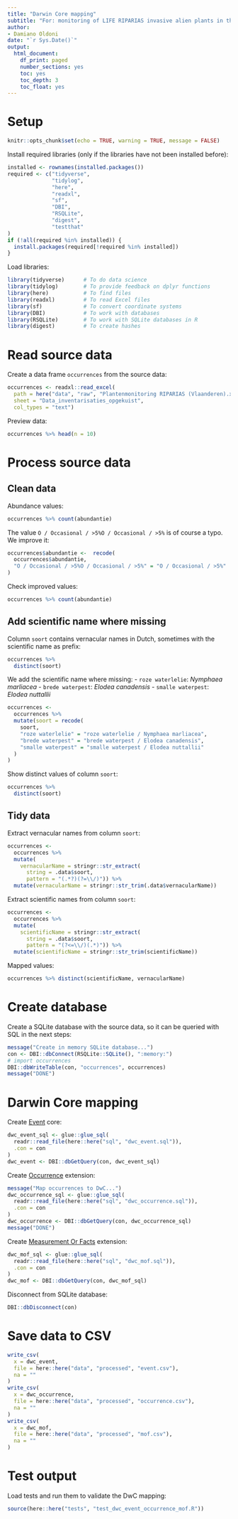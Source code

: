 ```yaml
---
title: "Darwin Core mapping"
subtitle: "For: monitoring of LIFE RIPARIAS invasive alien plants in the Flemish part of the LIFE RIPARIAS areas"
author:
- Damiano Oldoni
date: "`r Sys.Date()`"
output:
  html_document:
    df_print: paged
    number_sections: yes
    toc: yes
    toc_depth: 3
    toc_float: yes
---
```


# Setup 

```r
knitr::opts_chunk$set(echo = TRUE, warning = TRUE, message = FALSE)
```

Install required libraries (only if the libraries have not been installed before):

```r
installed <- rownames(installed.packages())
required <- c("tidyverse",
              "tidylog",
              "here",
              "readxl",
              "sf",
              "DBI",
              "RSQLite",
              "digest",
              "testthat"
)
if (!all(required %in% installed)) {
  install.packages(required[!required %in% installed])
}
```

Load libraries:

```r
library(tidyverse)      # To do data science
library(tidylog)        # To provide feedback on dplyr functions
library(here)           # To find files
library(readxl)         # To read Excel files
library(sf)             # To convert coordinate systems
library(DBI)            # To work with databases
library(RSQLite)        # To work with SQLite databases in R
library(digest)         # To create hashes
```

# Read source data

Create a data frame `occurrences` from the source data:

```r
occurrences <- readxl::read_excel(
  path = here("data", "raw", "Plantenmonitoring RIPARIAS (Vlaanderen).xlsx"),
  sheet = "Data_inventarisaties_opgekuist",
  col_types = "text")
```

Preview data:

```r
occurrences %>% head(n = 10)
```

# Process source data

## Clean data

Abundance values:

```r
occurrences %>% count(abundantie)
```

The value `O / Occasional / >5%O / Occasional / >5%` is of course a typo. We improve it:

```r
occurrences$abundantie <-  recode(
  occurrences$abundantie,
  "O / Occasional / >5%O / Occasional / >5%" = "O / Occasional / >5%"
)
```

Check improved values:

```r
occurrences %>% count(abundantie)
```

## Add scientific name where missing

Column `soort` contains vernacular names in Dutch, sometimes with the scientific name as prefix: 

```r
occurrences %>%
  distinct(soort)
```
We add the scientific name where missing:
- `roze waterlelie`: _Nymphaea marliacea_
- `brede waterpest`: _Elodea canadensis_
- `smalle waterpest`: _Elodea nuttallii_

```r
occurrences <-
  occurrences %>%
  mutate(soort = recode(
    soort,
    "roze waterlelie" = "roze waterlelie / Nymphaea marliacea",
    "brede waterpest" = "brede waterpest / Elodea canadensis",
    "smalle waterpest" = "smalle waterpest / Elodea nuttallii"
  )
)
```

Show distinct values of column `soort`:

```r
occurrences %>% 
  distinct(soort)
```

## Tidy data

Extract vernacular names from column `soort`:

```r
occurrences <- 
  occurrences %>%
  mutate(
    vernacularName = stringr::str_extract(
      string = .data$soort,
      pattern = "(.*?)(?=\\/)")) %>%
  mutate(vernacularName = stringr::str_trim(.data$vernacularName))
```

Extract scientific names from column `soort`:

```r
occurrences <- 
  occurrences %>%
  mutate(
    scientificName = stringr::str_extract(
      string = .data$soort,
      pattern = "(?<=\\/)(.*)")) %>%
  mutate(scientificName = stringr::str_trim(scientificName))
```

Mapped values:

```r
occurrences %>% distinct(scientificName, vernacularName)
```

# Create database

Create a SQLite database with the source data, so it can be queried with SQL in the next steps:

```r
message("Create in memory SQLite database...")
con <- DBI::dbConnect(RSQLite::SQLite(), ":memory:")
# import occurrences
DBI::dbWriteTable(con, "occurrences", occurrences)
message("DONE")
```


# Darwin Core mapping

Create [Event](https://rs.gbif.org/core/dwc_event_2022-02-02.xml) core:

```r
dwc_event_sql <- glue::glue_sql(
  readr::read_file(here::here("sql", "dwc_event.sql")),
  .con = con
)
dwc_event <- DBI::dbGetQuery(con, dwc_event_sql)
```

Create [Occurrence](https://rs.gbif.org/core/dwc_occurrence_2022-02-02.xml) extension:

```r
message("Map occurrences to DwC...")
dwc_occurrence_sql <- glue::glue_sql(
  readr::read_file(here::here("sql", "dwc_occurrence.sql")), 
  .con = con
)
dwc_occurrence <- DBI::dbGetQuery(con, dwc_occurrence_sql)
message("DONE")
```

Create [Measurement Or Facts](https://rs.gbif.org/extension/dwc/measurements_or_facts_2022-02-02.xml) extension:

```r
dwc_mof_sql <- glue::glue_sql(
  readr::read_file(here::here("sql", "dwc_mof.sql")), 
  .con = con
)
dwc_mof <- DBI::dbGetQuery(con, dwc_mof_sql)
```

Disconnect from SQLite database:

```r
DBI::dbDisconnect(con)
```

# Save data to CSV

```r
write_csv(
  x = dwc_event,
  file = here::here("data", "processed", "event.csv"),
  na = ""
)
write_csv(
  x = dwc_occurrence, 
  file = here::here("data", "processed", "occurrence.csv"),
  na = ""
)
write_csv(
  x = dwc_mof, 
  file = here::here("data", "processed", "mof.csv"),
  na = ""
)
```

# Test output

Load tests and run them to validate the DwC mapping:

```r
source(here::here("tests", "test_dwc_event_occurrence_mof.R"))
```
